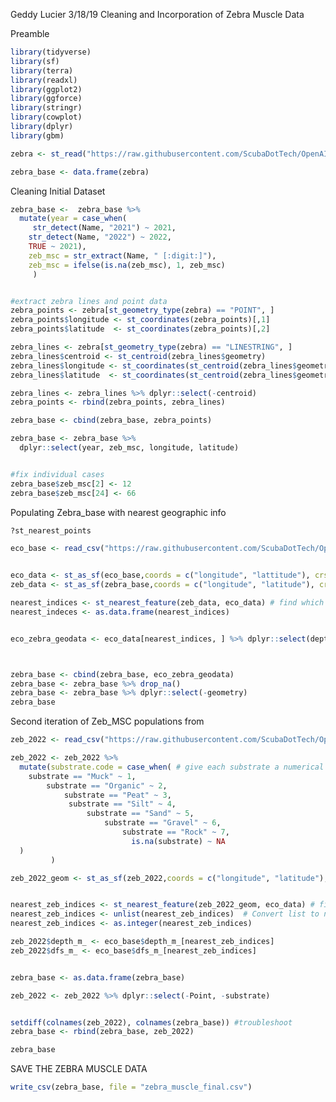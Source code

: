 Geddy Lucier
3/18/19
Cleaning and Incorporation of Zebra Muscle Data 

Preamble
```r
library(tidyverse)
library(sf)
library(terra)
library(readxl)
library(ggplot2)
library(ggforce)
library(stringr)
library(cowplot)
library(dplyr)
library(gbm)

zebra <- st_read("https://raw.githubusercontent.com/ScubaDotTech/OpenAIS/refs/heads/main/Candlewood_Lake2025/SdT-CT_AIS-Geddy-Winter-2024/zeb_msc.kml")

zebra_base <- data.frame(zebra)

```
Cleaning Initial Dataset
```r


zebra_base <-  zebra_base %>%
  mutate(year = case_when(
     str_detect(Name, "2021") ~ 2021, 
    str_detect(Name, "2022") ~ 2022,
    TRUE ~ 2021),
    zeb_msc = str_extract(Name, " [:digit:]"),
    zeb_msc = ifelse(is.na(zeb_msc), 1, zeb_msc)
     )


#extract zebra lines and point data 
zebra_points <- zebra[st_geometry_type(zebra) == "POINT", ]
zebra_points$longitude <- st_coordinates(zebra_points)[,1]
zebra_points$latitude  <- st_coordinates(zebra_points)[,2]

zebra_lines <- zebra[st_geometry_type(zebra) == "LINESTRING", ]
zebra_lines$centroid <- st_centroid(zebra_lines$geometry)
zebra_lines$longitude <- st_coordinates(st_centroid(zebra_lines$geometry))[,1]
zebra_lines$latitude  <- st_coordinates(st_centroid(zebra_lines$geometry))[,2]

zebra_lines <- zebra_lines %>% dplyr::select(-centroid)
zebra_points <- rbind(zebra_points, zebra_lines)

zebra_base <- cbind(zebra_base, zebra_points)

zebra_base <- zebra_base %>% 
  dplyr::select(year, zeb_msc, longitude, latitude)


#fix individual cases
zebra_base$zeb_msc[2] <- 12
zebra_base$zeb_msc[24] <- 66


```

Populating Zebra_base with nearest geographic info
```r
?st_nearest_points

eco_base <- read_csv("https://raw.githubusercontent.com/ScubaDotTech/OpenAIS/refs/heads/main/Candlewood_Lake2025/SdT-CT_AIS-Geddy-Winter-2024/eco_base.csv")


eco_data <- st_as_sf(eco_base,coords = c("longitude", "lattitude"), crs = 4326) 
zeb_data <- st_as_sf(zebra_base,coords = c("longitude", "latitude"), crs = 4326) 

nearest_indices <- st_nearest_feature(zeb_data, eco_data) # find which rows have the closest points 
nearest_indeces <- as.data.frame(nearest_indices)


eco_zebra_geodata <- eco_data[nearest_indices, ] %>% dplyr::select(depth_m_,dfs_m_, substrate.code, -geometry)



zebra_base <- cbind(zebra_base, eco_zebra_geodata)
zebra_base <- zebra_base %>% drop_na() 
zebra_base <- zebra_base %>% dplyr::select(-geometry)
zebra_base

```

Second iteration of Zeb_MSC populations from 
```r
zeb_2022 <- read_csv("https://raw.githubusercontent.com/ScubaDotTech/OpenAIS/refs/heads/main/Candlewood_Lake2025/SdT-CT_AIS-Geddy-Winter-2024/zeb_msc_2022.csv")

zeb_2022 <- zeb_2022 %>%
  mutate(substrate.code = case_when( # give each substrate a numerical code based on hardness and density
    substrate == "Muck" ~ 1,
        substrate == "Organic" ~ 2,
            substrate == "Peat" ~ 3,
             substrate == "Silt" ~ 4,
                 substrate == "Sand" ~ 5,
                     substrate == "Gravel" ~ 6,
                         substrate == "Rock" ~ 7,
                           is.na(substrate) ~ NA  
  )
         )

zeb_2022_geom <- st_as_sf(zeb_2022,coords = c("longitude", "latitude"), crs = 4326) 


nearest_zeb_indices <- st_nearest_feature(zeb_2022_geom, eco_data) # find which rows have the closest points 
nearest_zeb_indices <- unlist(nearest_zeb_indices)  # Convert list to numeric vector
nearest_zeb_indices <- as.integer(nearest_zeb_indices) 

zeb_2022$depth_m_ <- eco_base$depth_m_[nearest_zeb_indices]
zeb_2022$dfs_m_ <- eco_base$dfs_m_[nearest_zeb_indices]


zebra_base <- as.data.frame(zebra_base)

zeb_2022 <- zeb_2022 %>% dplyr::select(-Point, -substrate)


setdiff(colnames(zeb_2022), colnames(zebra_base)) #troubleshoot 
zebra_base <- rbind(zebra_base, zeb_2022)

zebra_base


```
SAVE THE ZEBRA MUSCLE DATA 

```r

write_csv(zebra_base, file = "zebra_muscle_final.csv")



```

